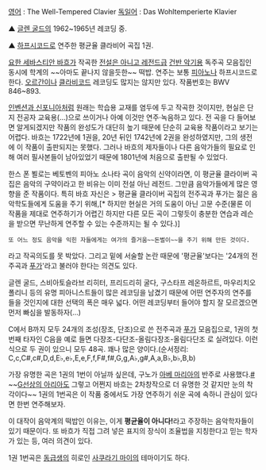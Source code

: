[[영어]] : The Well-Tempered Clavier
[[독일어]] : Das Wohltemperierte Klavier

{{{#!html
<iframe width="425" height="349" src="http://www.youtube.com/embed/IrJjPYi_vhM?rel=0" frameborder="0" allowfullscreen></iframe>
}}}
▲ [[글렌 굴드]]의 1962~1965년 레코딩 중.

{{{#!html
<iframe width="560" height="315" src="//www.youtube.com/embed/r3Zkq43rTRE" frameborder="0" allowfullscreen></iframe>}}}
▲ [[하프시코드]]로 연주한 평균율 클라비어 곡집 1권.

[[요한 세바스티안 바흐]]가 작곡한 [[전설은 아니고 레전드급]] [[건반 악기]]용 독주곡 모음집인 동시에 학계의 ~~아마도 끝나지 않을듯한~~ 떡밥. 연주는 보통 [[피아노]]나 하프시코드로 한다. [[오르간]]이나 [[클라비코드]] 레코딩도 많지는 않지만 있다. 작품번호는 BWV 846~893.

[[인벤션과 신포니아]]처럼 원래는 학습용 교재를 염두에 두고 작곡한 것이지만, 현실은 단지 전공자 교육용(...)으로 쓰이거나 아예 이것만 연주·녹음하고 있다. 전 곡을 다 들어보면 알게되겠지만 작품의 완성도가 대단히 높기 때문에 단순히 교육용 작품이라고 보기는 어렵다. 바흐는 1722년에 1권을, 20년 뒤인 1742년에 2권을 완성하였지만, 그의 생전에 이 작품이 출판되지는 못했다. 그러나 바흐의 제자들이나 다른 음악가들의 필요로 인해 여러 필사본들이 남아있었기 때문에 1801년에 처음으로 출판될 수 있었다.

한스 폰 뵐로는 베토벤의 피아노 소나타 곡이 음악의 신약이라면, 이 평균율 클라이버 곡집은 음악의 구약이라고 한 비유는 이미 전설 아닌 레전드. 그만큼 음악가들에게 많은 영향을 준 작품이다.
특히 바흐 자신은
> 평균율 클라이버 곡집의 전주곡과 푸가는 젊은 음악학도들에게 도움을 주기 위해,[* 하지만 현실은 거의 도움이 아닌 고문 수준(물론 이 작품을 제대로 연주하기가 어렵긴 하지만 다른 모든 곡이 그렇듯이 충분한 연습과 레슨을 받으면 무난하게 연주할 수 있는 수준까지는 될 수 있다.)]
 또 어느 정도 음악을 익힌 자들에게는 여가의 즐거움~~돈벌이~~을 주기 위해 만든 것이다.
라고 작곡의도를 못 박았다. 그리고 밑에 서술할 논란 때문에 '평균율'보다는 '24개의 전주곡과 [[푸가]]'라고 불러야 한다는 의견도 있다.

글렌 굴드, 스비아토슬라브 리히터, 프리드리히 굴다, 구스타프 레온하르트, 마우리치오 폴리니 등의 유명 피아니스트들이 많은 레코딩을 남겼기 때문에 어떤 연주자의 연주를 들을 것인지에 대한 선택의 폭은 매우 넓다. 어떤 레코딩부터 들어야 할지 잘 모르겠으면 먼저 빠심을 발동하자(...) 

C에서 B까지 모두 24개의 조성(장조, 단조)으로 쓴 전주곡과 [[푸가]] 모음집으로, 1권의 첫번째 타자인 C음을 예로 들면 다장조-다단조-올림다장조-올림다단조 로 실려있다. 이런 식으로 두 권이 있으니 모두 48곡. 꽤나 많은 양이다.(순서정리: C,c,C#,c#,D,d,E♭,e♭,E,e,F,f,F#,f#,G,g,A♭,g#,A,a,B♭,b♭,B,b)

가장 유명한 곡은 1권의 1번이 아닐까 싶은데, 구노가 [[아베 마리아]]의 반주로 사용했다.[http://www.youtube.com/watch?v=EAqH0f57BaI #] ~~[[G선상의 아리아]]도 그렇고 어쩐지 바흐는 2차창작으로 더 유명한 것 같지만 눈의 착각이다~~ 1권의 1번곡은 이 작품 중에서도 가장 연주하기 쉬운 곡에 속하니 관심이 있다면 한번 연주해보자.

이 대작이 음악계의 떡밥인 이유는, 이게 '''평균율이 아니다!'''라고 주장하는 음악학자들이 있기 때문이다. 또 바흐가 직접 그려 넣은 표지의 장식이 조율법을 지칭한다고 믿는 학자가 있는 등, 여러 의견이 있다.

1권 1번곡은 [[동급생]]의 히로인 [[사쿠라기 마이]]의 테마이기도 하다.

